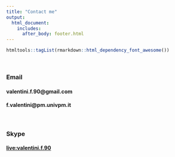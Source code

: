 ```yaml
---
title: "Contact me"
output: 
  html_document:
    includes:
      after_body: footer.html
---
```


```r
htmltools::tagList(rmarkdown::html_dependency_font_awesome())
```



<p>&nbsp;</p>

### **Email** <i class="fa fa-envelope"></i>

#### valentini.f.90@gmail.com

#### f.valentini@pm.univpm.it


<p>&nbsp;</p>

### **Skype** <i class="fa fa-skype"></i>

#### [live:valentini.f.90](https://join.skype.com/invite/dG5n5L4TXASL)